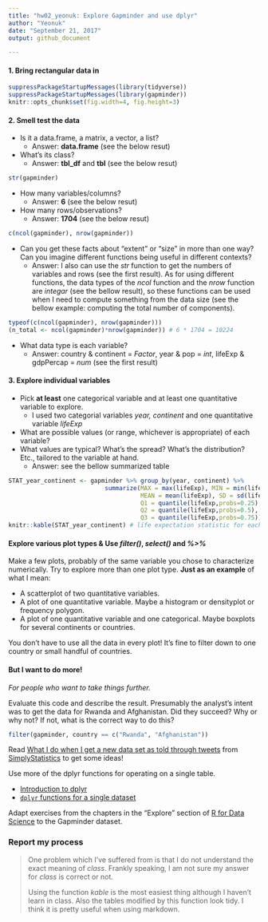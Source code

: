 ```yaml
---
title: "hw02_yeonuk: Explore Gapminder and use dplyr"
author: "Yeonuk"
date: "September 21, 2017"
output: github_document

---
```


#### 1. Bring rectangular data in

```r
suppressPackageStartupMessages(library(tidyverse)) 
suppressPackageStartupMessages(library(gapminder))
knitr::opts_chunk$set(fig.width=4, fig.height=3)
```


#### 2. Smell test the data

- Is it a data.frame, a matrix, a vector, a list?
    + Answer: **data.frame** (see the below resut)

- What’s its class?
    + Answer: **tbl_df** and **tbl** (see the below resut)

```r
str(gapminder)
```

- How many variables/columns?
    + Answer: **6** (see the below resut)
- How many rows/observations?
    + Answer: **1704** (see the below resut)

```r
c(ncol(gapminder), nrow(gapminder))
```

- Can you get these facts about “extent” or “size” in more than one way? Can you imagine different functions being useful in different contexts?
    + Answer: I also can use the *str* function to get the numbers of variables and rows (see the first result). As for using different functions, the data types of the *ncol* function and the *nrow* function are *integar* (see the bellow result), so these functions can be used when I need to compute something from the data size (see the bellow example: computing the total number of components).

```r
typeof(c(ncol(gapminder), nrow(gapminder)))
(n_total <- ncol(gapminder)*nrow(gapminder)) # 6 * 1704 = 10224
```

- What data type is each variable?
    + Answer: country & continent = *Factor*,   year & pop = *int*,  lifeExp & gdpPercap  = *num* (see the first result) 


#### 3. Explore individual variables

- Pick __at least__ one categorical variable and at least one quantitative variable to explore.
    + I used two categorial variables *year, continent* and one quantitative variable *lifeExp*
  
- What are possible values (or range, whichever is appropriate) of each variable?
- What values are typical? What's the spread? What's the distribution? Etc., tailored to the variable at hand.
    + Answer: see the bellow summarized table
  
```r
STAT_year_continent <- gapminder %>% group_by(year, continent) %>%
                           summarize(MAX = max(lifeExp), MIN = min(lifeExp), 
                                     MEAN = mean(lifeExp), SD = sd(lifeExp), 
                                     Q1 = quantile(lifeExp,probs=0.25), 
                                     Q2 = quantile(lifeExp,probs=0.5),
                                     Q3 = quantile(lifeExp,probs=0.75))
knitr::kable(STAT_year_continent) # life expectation statistic for each year and continent
```


#### Explore various plot types & Use *filter()*, *select()* and *%>%*

Make a few plots, probably of the same variable you chose to characterize numerically. Try to explore more than one plot type. **Just as an example** of what I mean:

  * A scatterplot of two quantitative variables.
  * A plot of one quantitative variable. Maybe a histogram or densityplot or frequency polygon.
  * A plot of one quantitative variable and one categorical. Maybe boxplots for several continents or countries.

You don't have to use all the data in every plot! It's fine to filter down to one country or small handful of countries.


#### But I want to do more!

*For people who want to take things further.*

Evaluate this code and describe the result. Presumably the analyst's intent was to get the data for Rwanda and Afghanistan. Did they succeed? Why or why not? If not, what is the correct way to do this?

```r
filter(gapminder, country == c("Rwanda", "Afghanistan"))
```

Read [What I do when I get a new data set as told through tweets](http://simplystatistics.org/2014/06/13/what-i-do-when-i-get-a-new-data-set-as-told-through-tweets/) from [SimplyStatistics](http://simplystatistics.org) to get some ideas!


Use more of the dplyr functions for operating on a single table.

  * [Introduction to dplyr](block009_dplyr-intro.html)
  * [`dplyr` functions for a single dataset](block010_dplyr-end-single-table.html)

Adapt exercises from the chapters in the "Explore" section of [R for Data Science](http://r4ds.had.co.nz) to the Gapminder dataset.
 


### Report my process

> 
> One problem which I've suffered from is that I do not understand the exact meaning of *class*. Frankly speaking, I am not sure my answer for *class* is correct or not. 
> 
> Using the function *kable* is the most easiest thing although I haven't learn in class. Also the tables modified by this function look tidy. I think it is pretty useful when using markdown.
> 


